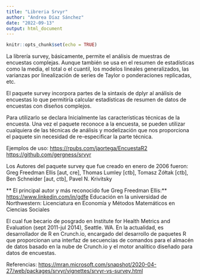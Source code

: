 ```yaml
---
title: "Libreria Srvyr"
author: "Andrea Díaz Sánchez"
date: "2022-09-13"
output: html_document
---
```


```r
knitr::opts_chunk$set(echo = TRUE)
```
La librería survey, básicamente, permite el análisis de muestras de encuestas complejas. Aunque también se usa en el resumen de estadísticas como la media, el total o el cuantil, los modelos lineales generalizados, las varianzas por linealización de series de Taylor o ponderaciones replicadas, etc.

El paquete survey incorpora partes de la sintaxis de dplyr al análisis de encuestas lo que permitiría calcular estadísticas de resumen de datos de encuestas con diseños complejos.

Para utilizarlo se declara Inicialmente las características técnicas de la encuesta. Una vez el paquete reconoce a la encuesta, se pueden utilizar cualquiera de las técnicas de análisis y modelización que nos proporciona el paquete sin necesidad de re-especificar la parte técnica.

Ejemplos de uso: 
<https://rpubs.com/jaortega/EncuestaR2>
<https://github.com/gergness/srvyr>

Los Autores del paquete survey que fue creado en enero de 2006 fueron:	Greg Freedman Ellis [aut, cre], Thomas Lumley [ctb], Tomasz Żółtak [ctb], Ben Schneider [aut, ctb], Pavel N. Krivitsky

** El principal autor y más reconocido fue Greg Freedman Ellis:** 
<https://www.linkedin.com/in/gdfe>
Educación en la universidad de Northwestern: Licenciatura en Economía y Métodos Matemáticos en Ciencias Sociales 

El cual fue becario de posgrado en Institute for Health Metrics and Evaluation (sept 2011-jul 2014), Seattle. WA. En la actualidad, es desarrollador de R en Crunch.io, encargado del desarrollo de paquetes R que proporcionan una interfaz de secuencias de comandos para el almacén de datos basado en la nube de Crunch.io y el motor analítico diseñado para datos de encuestas.



Referencias:
 <https://mran.microsoft.com/snapshot/2020-04-27/web/packages/srvyr/vignettes/srvyr-vs-survey.html>

  
